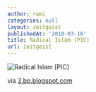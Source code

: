 ```yaml
---
author: rami
categories: null
layout: zeitgeist
publishedAt: '2010-03-16'
title: Radical Islam [PIC]
url: zeitgeist
---
```


![Radical Islam [PIC]](/assets/images/content/zeitgeist/radical-islam.jpg)

via <a href="http://3.bp.blogspot.com/_TWDIyi5pqlc/SZXqDhWhjNI/AAAAAAAAEkk/61atT83bxp4/s400/rad.jpg">3.bp.blogspot.com</a>
